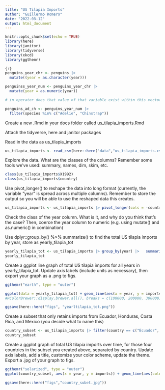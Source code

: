 ```yaml
---
title: "US Tilapia Imports"
author: "Guillermo Romero"
date: "2022-08-12"
output: html_document
---
```


```r
knitr::opts_chunk$set(echo = TRUE)
library(here)
library(janitor)
library(tidyverse)
library(xkcd)
library(ggthemr)
```
```r
{r}
penguins_year_chr <- penguins |>
  mutate((year = as.character(year)))

penguinss_year_num <- penguins_year_chr |> 
  mutate(year = as.numeric(year))

# in operator does that value of that variable exist within this vector( when looking for a multiples )

penguins_ad_ch <- penguins_year_num |> 
  filter(species %in% c("Adelie", "Chinstrap"))
```


Create a new .Rmd in your docs folder called us_tilapia_imports.Rmd

Attach the tidyverse, here and janitor packages

Read in the data as us_tilapia_imports
```r
us_tilapia_imports <- read_csv(here::here("data","us_tilapia_imports.csv")) 

```

Explore the data. What are the classes of the columns? Remember some tools we’ve used: summary, names, dim, skim, etc.
```r
class(us_tilapia_imports$X1992)
class(us_tilapia_imports$country)
```

Use pivot_longer() to reshape the data into long format (currently, the variable “year” is spread across multiple columns). Remember to store the output so you will be able to use the reshaped data this creates.
```r
us_tilapia_imports <- us_tilapia_imports |> pivot_longer(cols = -country, names_to = "year", values_to = "imports") |> mutate(year = as.numeric(year)) |>  mutate(imports = as.numeric(imports)) 
```


Check the class of the year column. What is it, and why do you think that’s the case? Then, coerce the year column to numeric (e.g. using mutate() and as.numeric() in combination)

Use dplyr::group_by() %>% summarize() to find the total US tilapia imports by year, store as yearly_tilapia_tot
```r
yearly_tilapia_tot <- us_tilapia_imports |> group_by(year) |>   summarize(across(where(is.numeric), sum, na.rm = TRUE))
yearly_tilapia_tot
```

 
Create a ggplot line graph of total US tilapia imports for all years in yearly_tilapia_tot. Update axis labels (include units as necessary), then export your graph as a .png to figs.
```r
ggthemr("earth", type = "outer")

ggplot(data = yearly_tilapia_tot) + geom_line(aes(x = year, y = imports)) + scale_y_continuous( labels = scales::label_number()) + scale_x_continuous(breaks = c(1990, 2000,2010,2020))
#RColorBrewer::display.brewer.all(), breaks = c(100000, 200000, 300000),

ggsave(here::here("figs", "yearltilapia_tot.png"))
```

Create a subset that only retains imports from Ecuador, Honduras, Costa Rica, and Mexico (you decide what to name this)

```r
country_subset <- us_tilapia_imports |> filter(country == c("Ecuador", "Honduras","Costa Rica", "Mexico"), na.rm = TRUE) 
country_subset

```

Create a ggplot graph of total US tilapia imports over time, for those four countries in the subset you created above, separated by country. Update axis labels, add a title, customize your color scheme, update the theme. Export a .jpg of your graph to figs.


```r
ggthemr("solarized", type = "outer")
ggplot(country_subset, aes(x = year, y = imports)) + geom_line(aes(color = country))  

ggsave(here::here("figs","country_subet.jpg"))
```

